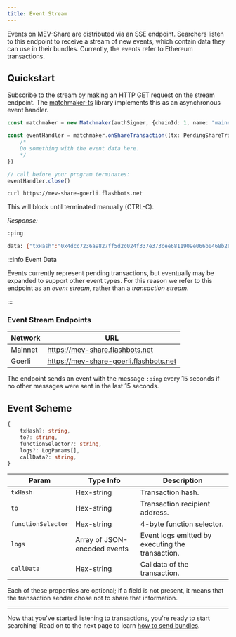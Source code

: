 ```yaml
---
title: Event Stream
---
```



Events on MEV-Share are distributed via an SSE endpoint. Searchers listen to this endpoint to receive a stream of new events, which contain data they can use in their bundles. Currently, the events refer to Ethereum transactions.

## Quickstart

Subscribe to the stream by making an HTTP GET request on the stream endpoint. The [matchmaker-ts](https://npmjs.com/@flashbots/matchmaker-ts) library implements this as an asynchronous event handler.

<Tabs>
<TabItem value="ts" label="matchmaker-ts">

```typescript
const matchmaker = new Matchmaker(authSigner, {chainId: 1, name: "mainnet"})

const eventHandler = matchmaker.onShareTransaction((tx: PendingShareTransaction) => {
    /*
    Do something with the event data here.
    */
})

// call before your program terminates:
eventHandler.close()
```

</TabItem>
<TabItem value="sh" label="curl">

```sh
curl https://mev-share-goerli.flashbots.net
```

This will block until terminated manually (CTRL-C).

_Response:_

```sh
:ping

data: {"txHash":"0x4dcc7236a9827ff5d2c024f337e373cee6811909e066b0468b26cc56d5d6279f","to":"0x0000c335bc9d5d1af0402cad63fa7f258363d71a","functionSelector":"0x696d2073","logs":null,"callData":"0x696d20736861726969696969696e67"}
```

</TabItem>
</Tabs>

:::info Event Data

Events currently represent pending transactions, but eventually may be expanded to support other event types. For this reason we refer to this endpoint as an _event stream_, rather than a _transaction stream_.

:::

### Event Stream Endpoints

| Network | URL |
|-|-|
| Mainnet | https://mev-share.flashbots.net |
| Goerli | https://mev-share-goerli.flashbots.net |

The endpoint sends an event with the message `:ping` every 15 seconds if no other messages were sent in the last 15 seconds.

## Event Scheme

```typescript
{
    txHash?: string,
    to?: string,
    functionSelector?: string,
    logs?: LogParams[],
    callData?: string,
}
```

| Param | Type Info | Description |
|-|-|-|
| `txHash` | Hex-string | Transaction hash. |
| `to` | Hex-string | Transaction recipient address. |
| `functionSelector` | Hex-string | 4-byte function selector. |
| `logs` | Array of JSON-encoded events | Event logs emitted by executing the transaction. |
| `callData` | Hex-string | Calldata of the transaction. |

Each of these properties are optional; if a field is not present, it means that the transaction sender chose not to share that information.

---

Now that you've started listening to transactions, you're ready to start searching! Read on to the next page to learn [how to send bundles](/flashbots-mev-share/searchers/sending-bundles).
